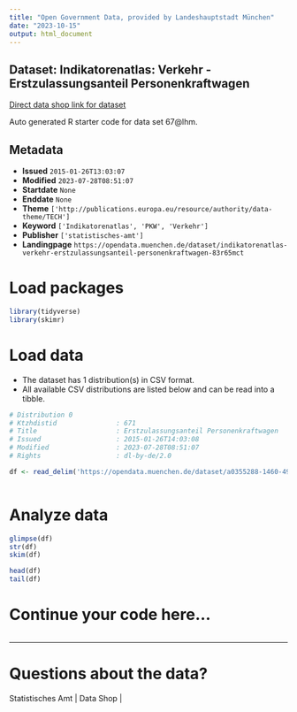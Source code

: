 ```yaml
---
title: "Open Government Data, provided by Landeshauptstadt München"
date: "2023-10-15"
output: html_document
---
```


## Dataset: Indikatorenatlas: Verkehr - Erstzulassungsanteil Personenkraftwagen

[Direct data shop link for dataset](https://opendata.muenchen.de/dataset/indikatorenatlas-verkehr-erstzulassungsanteil-personenkraftwagen-83r65mct)

Auto generated R starter code for data set 67@lhm.

## Metadata

- **Issued** `2015-01-26T13:03:07`
- **Modified** `2023-07-28T08:51:07`
- **Startdate** `None`
- **Enddate** `None`
- **Theme** `['http://publications.europa.eu/resource/authority/data-theme/TECH']`
- **Keyword** `['Indikatorenatlas', 'PKW', 'Verkehr']`
- **Publisher** `['statistisches-amt']`
- **Landingpage** `https://opendata.muenchen.de/dataset/indikatorenatlas-verkehr-erstzulassungsanteil-personenkraftwagen-83r65mct`


# Load packages

```r

library(tidyverse)
library(skimr)

```

# Load data

-   The dataset has 1 distribution(s) in CSV format.
-   All available CSV distributions are listed below and can be read into a tibble.

```r

# Distribution 0
# Ktzhdistid               : 671
# Title                    : Erstzulassungsanteil Personenkraftwagen
# Issued                   : 2015-01-26T14:03:08
# Modified                 : 2023-07-28T08:51:07
# Rights                   : dl-by-de/2.0

df <- read_delim('https://opendata.muenchen.de/dataset/a0355288-1460-4969-bf5a-40f5a7b33051/resource/4e6bbebd-c5b9-43ee-ac6b-272f1f448105/download/indikat_verkehr_erstzulassungsanteil_personenkraftwagen_240723.csv')



```

# Analyze data

```r

glimpse(df)
str(df)
skim(df)

head(df)
tail(df)

```

# Continue your code here...

```r

```

------------------------------------------------------------------------

# Questions about the data?

Statistisches Amt | Data Shop | 
